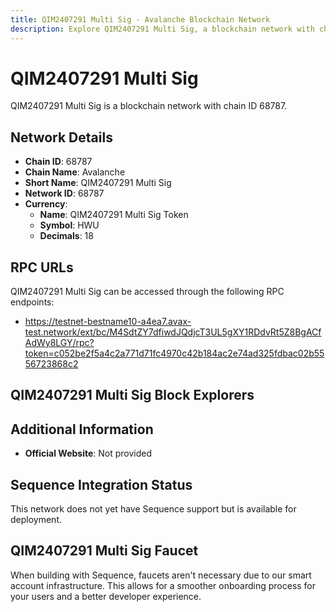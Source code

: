 ```yaml
--- 
title: QIM2407291 Multi Sig - Avalanche Blockchain Network
description: Explore QIM2407291 Multi Sig, a blockchain network with chain ID 68787. Learn about its native currency, QIM2407291 Multi Sig Token, and how to interact with the network.
---
```


# QIM2407291 Multi Sig

QIM2407291 Multi Sig is a blockchain network with chain ID 68787.

## Network Details

- **Chain ID**: 68787
- **Chain Name**: Avalanche
- **Short Name**: QIM2407291 Multi Sig
- **Network ID**: 68787
- **Currency**: 
  - **Name**: QIM2407291 Multi Sig Token
  - **Symbol**: HWU
  - **Decimals**: 18

## RPC URLs

QIM2407291 Multi Sig can be accessed through the following RPC endpoints:

- https://testnet-bestname10-a4ea7.avax-test.network/ext/bc/M4SdtZY7dfiwdJQdjcT3UL5gXY1RDdvRt5Z8BgACfAdWy8LGY/rpc?token=c052be2f5a4c2a771d71fc4970c42b184ac2e74ad325fdbac02b5556723868c2

## QIM2407291 Multi Sig Block Explorers



## Additional Information

- **Official Website**: Not provided

## Sequence Integration Status

This network does not yet have Sequence support but is available for deployment.

## QIM2407291 Multi Sig Faucet

When building with Sequence, faucets aren't necessary due to our smart account infrastructure. This allows for a smoother onboarding process for your users and a better developer experience.
